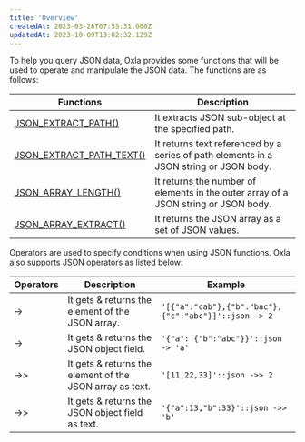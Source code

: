 ```yaml
---
title: 'Overview'
createdAt: 2023-03-28T07:55:31.000Z
updatedAt: 2023-10-09T13:02:32.129Z
---
```


To help you query JSON data, Oxla provides some functions that will be used to operate and manipulate the JSON data. The functions are as follows:

| **Functions**                                                                                    | **Description**                                                                        |
| ------------------------------------------------------------------------------------------------ | -------------------------------------------------------------------------------------- |
| [JSON\_EXTRACT\_PATH()](https://docs.oxla.com/jsonextractpath)[﻿](https://docs.oxla.com/length)﻿ | It extracts JSON sub-object at the specified path.                                     |
| [JSON\_EXTRACT\_PATH\_TEXT()](https://docs.oxla.com/jsonextractpathtext)                         | It returns text referenced by a series of path elements in a JSON string or JSON body. |
| [JSON\_ARRAY\_LENGTH()](https://docs.oxla.com/jsonarraylength)                                   | It returns the number of elements in the outer array of a JSON string or JSON body.    |
| [JSON\_ARRAY\_EXTRACT()](https://docs.oxla.com/jsonarrayextract)                                 | It returns the JSON array as a set of JSON values.                                     |

Operators are used to specify conditions when using JSON functions. Oxla also supports JSON operators as listed below:

| **Operators** | **Description**                                          | **Example**                                          |
| ------------- | -------------------------------------------------------- | ---------------------------------------------------- |
| ->            | It gets & returns the element of the JSON array.         | `'[{"a":"cab"},{"b":"bac"},{"c":"abc"}]'::json -> 2` |
| ->            | It gets & returns the JSON object field.                 | `'{"a": {"b":"abc"}}'::json -> 'a'`                  |
| ->>           | It gets & returns the element of the JSON array as text. | `'[11,22,33]'::json ->> 2`                           |
| ->>           | It gets & returns the JSON object field as text.         | `'{"a":13,"b":33}'::json ->> 'b'`                    |

